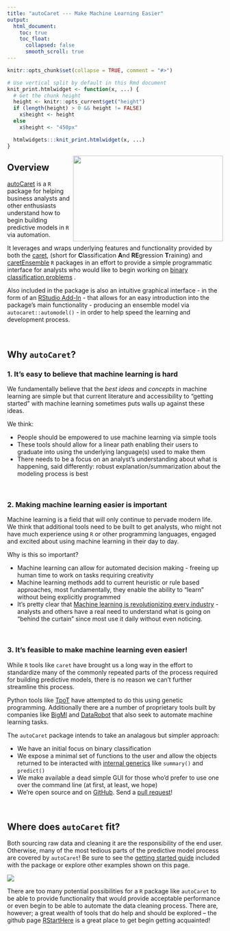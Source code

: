 ```yaml
---
title: "autoCaret --- Make Machine Learning Easier"
output:
  html_document:
    toc: true
    toc_float:
      collapsed: false
      smooth_scroll: true
---
```


```r
knitr::opts_chunk$set(collapse = TRUE, comment = "#>")

# Use vertical split by default in this Rmd document
knit_print.htmlwidget <- function(x, ...) {
  # Get the chunk height
  height <- knitr::opts_current$get("height")
  if (length(height) > 0 && height != FALSE)
    x$height <- height
  else
    x$height <- "450px"

  htmlwidgets:::knit_print.htmlwidget(x, ...)
}
```

<img src="images/autoCaretUI.png" id="overview-image" width=350 height=200 align="right"/>

## Overview

<a href="http://github.com/gregce/autoCaret/" target="_top">autoCaret</a>
 is a `R` package for helping business analysts and other enthusiasts understand how to begin building predictive models in `R` via automation.

It leverages and wraps underlying features and functionality provided by both the <a href="http://caret.r-forge.r-project.org/" target="_top">caret</a>, (short for **C**lassification **A**nd **RE**gression **T**raining)
and  <a href="https://cran.rstudio.com/web/packages/caretEnsemble/index.html" target="_top">caretEnsemble</a> `R` packages in an effort to provide a simple programmatic interface for analysts who would like to begin working on <a href="https://en.wikipedia.org/wiki/Binary_classification" target="_top">binary classification problems</a> . 

Also included in the package is also an intuitive graphical interface - in the form of an <a href="https://rstudio.github.io/rstudioaddins/#overview" target="_top">RStudio Add-In</a> - that allows for an easy introduction into the package's main functionality - producing an ensemble model via `autocaret::automodel()` - in order to help speed the learning and development process.

<br>

## Why `autoCaret`? 

### 1. It's easy to believe that machine learning is hard
We fundamentally believe that the _best ideas_ and _concepts_ in machine learning are simple but that current literature and accessibility to "getting started" with machine learning sometimes puts walls up against these ideas. 

We think:

- People should be empowered to use machine learning via simple tools
- These tools should allow for a linear path enabling their users to graduate into using the underlying language(s) used to make them
- There needs to be a focus on an analyst's understanding about what is happening, said differently: robust explanation/summarization about the modeling process is best

<br>

### 2. Making machine learning easier is important

Machine learning is a field that will only continue to pervade modern life. We think that additional tools need to be built to get analysts, who might not have much experience using `R` or other programming languages, engaged and excited about using machine learning in their day to day. 

Why is this so important?

- Machine learning can allow for automated decision making - freeing up human time to work on tasks requiring creativity
- Machine learning methods add to current heuristic or rule based approaches, most fundamentally, they enable the ability to "learn" without being explicitly programmed
- It's pretty clear that  <a href=" http://www.gartner.com/smarterwithgartner/what-we-can-do-with-machine-learning/" target="_top">Machine learning is revolutionizing every industry</a> - analysts and others have a real need to understand what is going on "behind the curtain" since most use it daily without even noticing.

<br> 

### 3. It's feasible to make machine learning even easier!

While `R` tools like `caret` have brought us a long way in the effort to standardize many of the commonly repeated parts of the process required for building predictive models, there is no reason we can't further streamline this process. 

Python tools like <a href="https://github.com/rhiever/tpot" target="_top">TpoT</a> have attempted to do this using genetic programming. Additionally there are a number of proprietary tools built by companies like <a href="https://bigml.com/" target="_top">BigMl</a> and <a href="https://www.datarobot.com/" target="_top">DataRobot</a> that also seek to automate machine learning tasks.

The `autoCaret` package intends to take an analagous but simpler approach:

- We have an initial focus on binary classification
- We expose a minimal set of functions to the user and allow the objects returned to be interacted with <a href="https://stat.ethz.ch/R-manual/R-devel/library/base/html/InternalMethods.html" target="_top">internal generics</a>  like `summary()` and `predict()`
- We make available a dead simple GUI for those who'd prefer to use one over the command line (at first, at least, we hope)
- We're open source and on <a href="http://github.com/gregce/autoCaret/" target="_top">GitHub</a>. Send a <a href="https://github.com/gregce/autoCaret/pulls" target="_top">pull request</a>!

<br>

## Where does `autoCaret` fit?
Both sourcing raw data and cleaning it are the responsibility of the end user. Otherwise, many of the most tedious parts of the predictive model process are covered by `autoCaret`! Be sure to see the <a href="https://github.com/gregce/autoCaret/blob/master/vignettes/autoCaret.Rmd" target="_top">getting started guide</a> included with the package or explore other examples shown on this page.

<img src="images/autoCaretSolution.png" id="overview-image" align="center"/>

There are too many potential possibilities for a `R` package like `autoCaret` to be able to provide functionality that would provide acceptable performance or even begin to be able to automate the data cleaning process. There are, however; a great wealth of tools that do help and should be explored -- the github page <a href=" https://github.com/rstudio/RStartHere" target="_top">RStartHere</a> is a great place to get begin getting acquainted!



